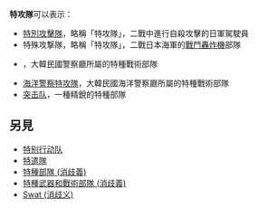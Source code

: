'''特攻隊'''可以表示：

* [[特別攻擊隊|特別攻擊隊]]，略稱「特攻隊」，二戰中進行自殺攻擊的日軍駕駛員
* 特殊攻撃隊，略稱「特攻隊」，二戰日本海軍的[[戰鬥轟炸機|戰鬥轟炸機]]部隊
* {{tsl|ja|警察特攻隊}}，大韓民國警察廳所屬的特種戰術部隊
* [[海洋警察特攻隊|海洋警察特攻隊]]，大韓民國海洋警察廳所屬的特種戰術部隊
* [[突击队|突击队]]，一種精銳的特種部隊

== 另見 ==
* [[特别行动队|特别行动队]]
* [[特遣隊|特遣隊]]
* [[特種部隊_(消歧義)|特種部隊 (消歧義)]]
* [[特種武器和戰術部隊_(消歧義)|特種武器和戰術部隊 (消歧義)]]
* [[Swat_(消歧义)|Swat (消歧义)]]

{{disambig|T|Cat=三字消歧義}}